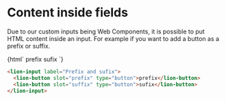 
# Content inside fields

Due to our custom inputs being Web Components, it is possible to put HTML content inside an input.
For example if you want to add a button as a prefix or suffix.

<Story name="Buttons Within lion fields">
  {html`
    <lion-input label="Prefix and sufix">
      <lion-button slot="prefix" type="button">prefix</lion-button>
      <lion-button slot="suffix" type="button">sufix</lion-button>
    </lion-input>
  `}
</Story>

```html
<lion-input label="Prefix and sufix">
  <lion-button slot="prefix" type="button">prefix</lion-button>
  <lion-button slot="suffix" type="button">sufix</lion-button>
</lion-input>
```
